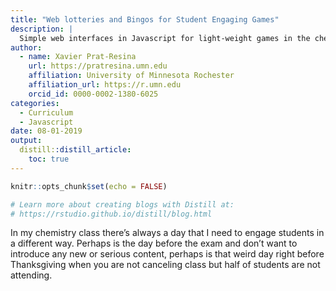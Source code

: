 ```yaml
---
title: "Web lotteries and Bingos for Student Engaging Games"
description: |
  Simple web interfaces in Javascript for light-weight games in the chemistry class
author:
  - name: Xavier Prat-Resina 
    url: https://pratresina.umn.edu
    affiliation: University of Minnesota Rochester
    affiliation_url: https://r.umn.edu
    orcid_id: 0000-0002-1380-6025
categories:
  - Curriculum
  - Javascript
date: 08-01-2019
output:
  distill::distill_article:
    toc: true
---
```

```r
knitr::opts_chunk$set(echo = FALSE)

# Learn more about creating blogs with Distill at:
# https://rstudio.github.io/distill/blog.html
```

In my chemistry class there's always a day that I need to engage students in a different way. Perhaps is the day
before the exam and don't want to introduce any new or serious content, perhaps is that weird day right before
Thanksgiving when you are not canceling class but half of students are not attending.

```r
```
